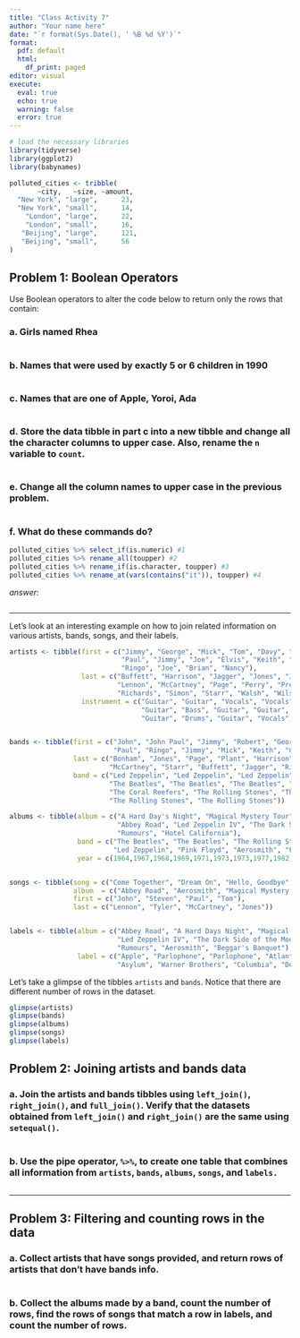 ```yaml
---
title: "Class Activity 7"
author: "Your name here"
date: "`r format(Sys.Date(), ' %B %d %Y')`"
format:
  pdf: default
  html:
    df_print: paged
editor: visual
execute: 
  eval: true
  echo: true
  warning: false
  error: true
---
```


```r
# load the necessary libraries
library(tidyverse)
library(ggplot2)
library(babynames)

polluted_cities <- tribble(
       ~city,   ~size, ~amount, 
  "New York", "large",      23,
  "New York", "small",      14,
    "London", "large",      22,
    "London", "small",      16,
   "Beijing", "large",      121,
   "Beijing", "small",      56
)

```

## Problem 1: Boolean Operators

Use Boolean operators to alter the code below to return only the rows that contain:

### a. Girls named Rhea

```r

```

### b. Names that were used by exactly 5 or 6 children in 1990

```r

```

### c. Names that are one of Apple, Yoroi, Ada

```r

```

### d. Store the data tibble in part c into a new tibble and change all the character columns to upper case. Also, rename the `n` variable to `count`.

```r

```

### e. Change all the column names to upper case in the previous problem.

```r

```

### f. What do these commands do?

``` r
polluted_cities %>% select_if(is.numeric) #1
polluted_cities %>% rename_all(toupper) #2
polluted_cities %>% rename_if(is.character, toupper) #3
polluted_cities %>% rename_at(vars(contains("it")), toupper) #4
```

*answer:*

```r

```

------------------------------------------------------------------------

Let's look at an interesting example on how to join related information on various artists, bands, songs, and their labels.

```r
artists <- tibble(first = c("Jimmy", "George", "Mick", "Tom", "Davy", "John",
                            "Paul", "Jimmy", "Joe", "Elvis", "Keith", "Paul", 
                            "Ringo", "Joe", "Brian", "Nancy"), 
                  last = c("Buffett", "Harrison", "Jagger", "Jones", "Jones", 
                           "Lennon", "McCartney", "Page", "Perry", "Presley",
                           "Richards", "Simon", "Starr", "Walsh", "Wilson", "Wilson"), 
                  instrument = c("Guitar", "Guitar", "Vocals", "Vocals", "Vocals",
                                 "Guitar", "Bass", "Guitar", "Guitar", "Vocals", "Guitar", 
                                 "Guitar", "Drums", "Guitar", "Vocals", "Vocals"))


bands <- tibble(first = c("John", "John Paul", "Jimmy", "Robert", "George", "John", 
                          "Paul", "Ringo", "Jimmy", "Mick", "Keith", "Charlie", "Ronnie"), 
                last = c("Bonham", "Jones", "Page", "Plant", "Harrison", "Lennon",
                         "McCartney", "Starr", "Buffett", "Jagger", "Richards", "Watts", "Wood"), 
                band = c("Led Zeppelin", "Led Zeppelin", "Led Zeppelin", "Led Zeppelin",
                         "The Beatles", "The Beatles", "The Beatles", "The Beatles",
                         "The Coral Reefers", "The Rolling Stones", "The Rolling Stones",
                         "The Rolling Stones", "The Rolling Stones"))

albums <- tibble(album = c("A Hard Day's Night", "Magical Mystery Tour", "Beggar's Banquet",
                           "Abbey Road", "Led Zeppelin IV", "The Dark Side of the Moon", "Aerosmith",
                           "Rumours", "Hotel California"),
                 band = c("The Beatles", "The Beatles", "The Rolling Stones", "The Beatles", 
                          "Led Zeppelin", "Pink Floyd", "Aerosmith", "Fleetwood Mac", "Eagles"), 
                 year = c(1964,1967,1968,1969,1971,1973,1973,1977,1982))


songs <- tibble(song = c("Come Together", "Dream On", "Hello, Goodbye", "It's Not Unusual"),
                album  = c("Abbey Road", "Aerosmith", "Magical Mystery Tour", "Along Came Jones"), 
                first = c("John", "Steven", "Paul", "Tom"), 
                last = c("Lennon", "Tyler", "McCartney", "Jones"))


labels <- tibble(album = c("Abbey Road", "A Hard Days Night", "Magical Mystery Tour",
                           "Led Zeppelin IV", "The Dark Side of the Moon", "Hotel California", 
                           "Rumours", "Aerosmith", "Beggar's Banquet"), 
                 label = c("Apple", "Parlophone", "Parlophone", "Atlantic", "Harvest",
                           "Asylum", "Warner Brothers", "Columbia", "Decca"))

```

Let's take a glimpse of the tibbles `artists` and `bands`. Notice that there are different number of rows in the dataset.

```r
glimpse(artists)
glimpse(bands)
glimpse(albums)
glimpse(songs)
glimpse(labels)
```

## Problem 2: Joining artists and bands data

### a. Join the artists and bands tibbles using `left_join()`, `right_join()`, and `full_join()`. Verify that the datasets obtained from `left_join()` and `right_join()` are the same using `setequal()`.

```r


```

### b. Use the pipe operator, `%>%`, to create one table that combines all information from `artists`, `bands`, `albums`, `songs`, and `labels.`

```r


```

------------------------------------------------------------------------

## Problem 3: Filtering and counting rows in the data

### a. Collect artists that have songs provided, and return rows of artists that don't have bands info.

```r

```

### b. Collect the albums made by a band, count the number of rows, find the rows of songs that match a row in labels, and count the number of rows.

```r

```
